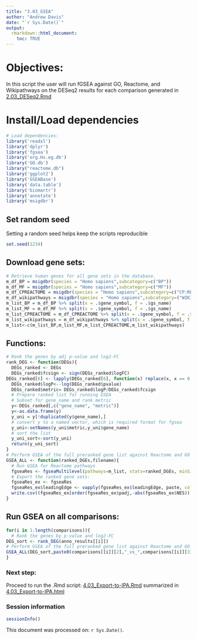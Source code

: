 ```yaml
---
title: "3.03_GSEA"
author: "Andrew Davis"
date: "`r Sys.Date()`"
output:
  rmarkdown::html_document:
    toc: TRUE
---
```


# Objectives:
In this script the user will run fGSEA against GO, Reactome, and Wikipathways on the DESeq2 results for each comparison generated in [2.03_DESeq2.Rmd](../R_scripts/2.03_DESeq2.Rmd)

# Install/Load dependencies
```r
# Load dependencies:
library('readxl')
library('dplyr')
library('fgsea')
library('org.Hs.eg.db')
library('GO.db')
library("reactome.db")
library('ggplot2')
library('GSEABase')
library('data.table')
library('biomartr')
library('annotate')
library('msigdbr')
```

## Set random seed
Setting a random seed helps keep the scripts reproducible
```r
set.seed(1234)
```

## Download gene sets:
```r
# Retrieve human genes for all gene sets in the database.
m_df_BP = msigdbr(species = "Homo sapiens",subcategory=c("BP"))
m_df_MF = msigdbr(species = "Homo sapiens",subcategory=c("MF"))
m_df_CPREACTOME = msigdbr(species = "Homo sapiens",subcategory=c("CP:REACTOME"))
m_df_wikipathways = msigdbr(species = "Homo sapiens",subcategory=("WIKIPATHWAYS"))
m_list_BP = m_df_BP %>% split(x = .$gene_symbol, f = .$gs_name)
m_list_MF = m_df_MF %>% split(x = .$gene_symbol, f = .$gs_name)
m_list_CPREACTOME = m_df_CPREACTOME %>% split(x = .$gene_symbol, f = .$gs_name)
m_list_wikipathways = m_df_wikipathways %>% split(x = .$gene_symbol, f = .$gs_name)
m_list<-c(m_list_BP,m_list_MF,m_list_CPREACTOME,m_list_wikipathways)
```

## Functions:
```r
# Rank the genes by adj p-value and log2-FC
rank_DEG <- function(DEGs){
  DEGs_ranked <- DEGs
  DEGs_ranked$fcsign <- sign(DEGs_ranked$logFC)
DEGs_ranked[6] <- lapply(DEGs_ranked[6], function(x) replace(x, x == 0, min(x[x>0], na.rm = TRUE)))
  DEGs_ranked$logP<--log(DEGs_ranked$pvalue)
  DEGs_ranked$metric= DEGs_ranked$logP/DEGs_ranked$fcsign
  # Prepare ranked list for running GSEA
  # Subset for gene_name and rank metric
  y<-DEGs_ranked[,c("gene_name", "metric")]
  y<-as.data.frame(y)
  y_uni = y[!duplicated(y$gene_name),]
  # convert y to a named vector, which is required format for fgsea
  y_uni<-setNames(y_uni$metric,y_uni$gene_name)
  # sort the list
  y_uni_sort<-sort(y_uni)
  return(y_uni_sort)
}
# Perform GSEA of the full preranked gene list against Reactome and GO pathways and plot the results:
GSEA_ALL <- function(ranked_DGEs,filename){
  # Run GSEA for Reactome pathways
  fgseaRes <- fgseaMultilevel(pathways=m_list, stats=ranked_DGEs, minSize=15,maxSize=500)
  # Export the ranked gene sets:
  fgseaRes_ex <- fgseaRes
  fgseaRes_ex$leadingEdge <- vapply(fgseaRes_ex$leadingEdge, paste, collapse = ", ", character(1L))
  write.csv((fgseaRes_ex[order(fgseaRes_ex$padj,-abs(fgseaRes_ex$NES)), ]),sprintf("../Results/GSEA_%s.csv",filename))
}
```


## Run GSEA on all comparisons:
```r
for(i in 1:length(comparisons)){
  # Rank the genes by p-value and log2-FC
DEG_sort <- rank_DEG(anno_results[[i]])
# Perform GSEA of the full preranked gene list against Reactome and GO pathways and plot the results
GSEA_ALL(DEG_sort,paste0(comparisons[[i]][2],"_vs_",comparisons[[i]][3]))
}
```

### Next step: 
Proceed to run the .Rmd script: [4.03_Export-to-IPA.Rmd](4.03_Export-to-IPA.Rmd) summarized in [4.03_Export-to-IPA.html](../Results/4.03_Export-to-IPA.html)

### Session information
```r
sessionInfo()
```

This document was processed on: `r Sys.Date()`.